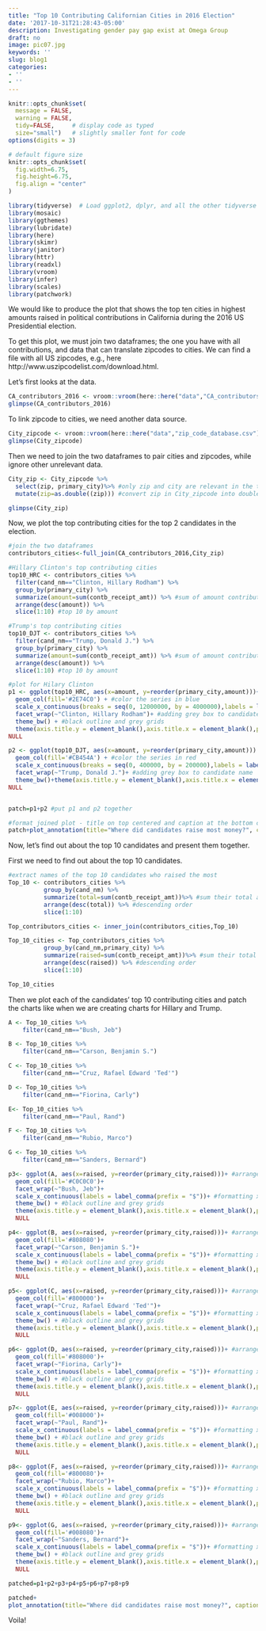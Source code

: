 ```yaml
---
title: "Top 10 Contributing Californian Cities in 2016 Election"
date: '2017-10-31T21:28:43-05:00'
description: Investigating gender pay gap exist at Omega Group
draft: no
image: pic07.jpg
keywords: ''
slug: blog1
categories:
- ''
- ''
---
```


```r
knitr::opts_chunk$set(
  message = FALSE, 
  warning = FALSE, 
  tidy=FALSE,     # display code as typed
  size="small")   # slightly smaller font for code
options(digits = 3)

# default figure size
knitr::opts_chunk$set(
  fig.width=6.75, 
  fig.height=6.75,
  fig.align = "center"
)
```


```r
library(tidyverse)  # Load ggplot2, dplyr, and all the other tidyverse packages
library(mosaic)
library(ggthemes)
library(lubridate)
library(here)
library(skimr)
library(janitor)
library(httr)
library(readxl)
library(vroom)
library(infer)
library(scales)
library(patchwork)
```


We would like to produce the plot that shows the top ten cities in highest amounts raised in political contributions in California during the 2016 US Presidential election.

To get this plot, we must join two dataframes; the one you have with all contributions, and data that can translate zipcodes to cities. We can find a file with all US zipcodes, e.g., here http://www.uszipcodelist.com/download.html.


Let's first looks at the data.


```r
CA_contributors_2016 <- vroom::vroom(here::here("data","CA_contributors_2016.csv"))
glimpse(CA_contributors_2016)
```

To link zipcode to cities, we need another data source.

```r
City_zipcode <- vroom::vroom(here::here("data","zip_code_database.csv"))
glimpse(City_zipcode)
```

Then we need to join the two dataframes to pair cities and zipcodes, while ignore other unrelevant data.

```r
City_zip <- City_zipcode %>% 
  select(zip, primary_city)%>% #only zip and city are relevant in the task
  mutate(zip=as.double((zip))) #convert zip in City_zipcode into double as zip in CA_contributors_2016 is double

glimpse(City_zip)
```

Now, we plot the top contributing cities for the top 2 candidates in the election.
```r
#join the two dataframes
contributors_cities<-full_join(CA_contributors_2016,City_zip)

#Hillary Clinton's top contributing cities
top10_HRC <- contributors_cities %>% 
  filter(cand_nm=="Clinton, Hillary Rodham") %>% 
  group_by(primary_city) %>% 
  summarize(amount=sum(contb_receipt_amt)) %>% #sum of amount contributed by each city
  arrange(desc(amount)) %>% 
  slice(1:10) #top 10 by amount

#Trump's top contributing cities
top10_DJT <- contributors_cities %>% 
  filter(cand_nm=="Trump, Donald J.") %>% 
  group_by(primary_city) %>% 
  summarize(amount=sum(contb_receipt_amt)) %>% #sum of amount contributed by each city 
  arrange(desc(amount)) %>% 
  slice(1:10) #top 10 by amount

#plot for Hilary Clinton
p1 <- ggplot(top10_HRC, aes(x=amount, y=reorder(primary_city,amount)))+ #arrange in descending order of amount
  geom_col(fill='#2E74C0') + #color the series in blue
  scale_x_continuous(breaks = seq(0, 12000000, by = 4000000),labels = label_comma(prefix = "$"))+ #formatting x-axis (max, min and accounting style)
  facet_wrap(~"Clinton, Hillary Rodham")+ #adding grey box to candidate name
  theme_bw() + #black outline and grey grids
  theme(axis.title.y = element_blank(),axis.title.x = element_blank(),plot.title = element_text(hjust=0.5,size=10))+ #remove axis labels and format title
NULL

p2 <- ggplot(top10_DJT, aes(x=amount, y=reorder(primary_city,amount))) +#arrange in descending order of amount 
  geom_col(fill='#CB454A') + #color the series in red
  scale_x_continuous(breaks = seq(0, 400000, by = 200000),labels = label_comma(prefix = "$") )+ #formatting x-axis (max, min and accounting style)
  facet_wrap(~"Trump, Donald J.")+ #adding grey box to candidate name
  theme_bw()+theme(axis.title.y = element_blank(),axis.title.x = element_blank(),plot.title = element_text(hjust=0.5,size=10))+ #remove axis labels and format title
NULL


patch=p1+p2 #put p1 and p2 together

#format joined plot - title on top centered and caption at the bottom centered
patch+plot_annotation(title="Where did candidates raise most money?", caption ="Amount raised",theme=theme(plot.title=element_text(hjust=0.25,size=13),plot.caption = element_text(hjust=0.5)))

```

Now, let's find out about the top 10 candidates and present them together.

First we need to find out about the top 10 candidates.
```r
#extract names of the top 10 candidates who raised the most
Top_10 <- contributors_cities %>%
          group_by(cand_nm) %>% 
          summarize(total=sum(contb_receipt_amt))%>% #sum their total amount raised
          arrange(desc(total)) %>% #descending order
          slice(1:10) 

Top_contributors_cities <- inner_join(contributors_cities,Top_10)

Top_10_cities <- Top_contributors_cities %>%
          group_by(cand_nm,primary_city) %>% 
          summarize(raised=sum(contb_receipt_amt))%>% #sum their total amount raised
          arrange(desc(raised)) %>% #descending order
          slice(1:10) 

Top_10_cities
```

Then we plot each of the candidates’ top 10 contributing cities and patch the charts like when we are creating charts for Hillary and Trump.

```r
A <- Top_10_cities %>% 
    filter(cand_nm=="Bush, Jeb")

B <- Top_10_cities %>% 
    filter(cand_nm=="Carson, Benjamin S.")

C <- Top_10_cities %>% 
    filter(cand_nm=="Cruz, Rafael Edward 'Ted'")

D <- Top_10_cities %>% 
    filter(cand_nm=="Fiorina, Carly")

E<- Top_10_cities %>% 
    filter(cand_nm=="Paul, Rand")

F <- Top_10_cities %>% 
    filter(cand_nm=="Rubio, Marco")

G <- Top_10_cities %>% 
    filter(cand_nm=="Sanders, Bernard")

p3<- ggplot(A, aes(x=raised, y=reorder(primary_city,raised)))+ #arrange in descending order of amount raised
  geom_col(fill='#C0C0C0')+
  facet_wrap(~"Bush, Jeb")+
  scale_x_continuous(labels = label_comma(prefix = "$"))+ #formatting x-axis (max, min and accounting style)
  theme_bw() + #black outline and grey grids
  theme(axis.title.y = element_blank(),axis.title.x = element_blank(),plot.title = element_text(hjust=0.5,size=10))+ #remove axis labels and format title
  NULL

p4<- ggplot(B, aes(x=raised, y=reorder(primary_city,raised)))+ #arrange in descending order of amount raised
  geom_col(fill='#808080')+
  facet_wrap(~"Carson, Benjamin S.")+
  scale_x_continuous(labels = label_comma(prefix = "$"))+ #formatting x-axis (max, min and accounting style)
  theme_bw() + #black outline and grey grids
  theme(axis.title.y = element_blank(),axis.title.x = element_blank(),plot.title = element_text(hjust=0.5,size=10))+ #remove axis labels and format title
  NULL

p5<- ggplot(C, aes(x=raised, y=reorder(primary_city,raised)))+ #arrange in descending order of amount raised
  geom_col(fill='#800000')+
  facet_wrap(~"Cruz, Rafael Edward 'Ted'")+
  scale_x_continuous(labels = label_comma(prefix = "$"))+ #formatting x-axis (max, min and accounting style)
  theme_bw() + #black outline and grey grids
  theme(axis.title.y = element_blank(),axis.title.x = element_blank(),plot.title = element_text(hjust=0.5,size=10))+ #remove axis labels and format title
  NULL

p6<- ggplot(D, aes(x=raised, y=reorder(primary_city,raised)))+ #arrange in descending order of amount raised
  geom_col(fill='#808000')+
  facet_wrap(~"Fiorina, Carly")+
  scale_x_continuous(labels = label_comma(prefix = "$"))+ #formatting x-axis (max, min and accounting style)
  theme_bw() + #black outline and grey grids
  theme(axis.title.y = element_blank(),axis.title.x = element_blank(),plot.title = element_text(hjust=0.5,size=10))+ #remove axis labels and format title
  NULL

p7<- ggplot(E, aes(x=raised, y=reorder(primary_city,raised)))+ #arrange in descending order of amount raised
  geom_col(fill='#008000')+
  facet_wrap(~"Paul, Rand")+
  scale_x_continuous(labels = label_comma(prefix = "$"))+ #formatting x-axis (max, min and accounting style)
  theme_bw() + #black outline and grey grids
  theme(axis.title.y = element_blank(),axis.title.x = element_blank(),plot.title = element_text(hjust=0.5,size=10))+ #remove axis labels and format title
  NULL

p8<- ggplot(F, aes(x=raised, y=reorder(primary_city,raised)))+ #arrange in descending order of amount raised
  geom_col(fill='#800080')+
  facet_wrap(~"Rubio, Marco")+
  scale_x_continuous(labels = label_comma(prefix = "$"))+ #formatting x-axis (max, min and accounting style)
  theme_bw() + #black outline and grey grids
  theme(axis.title.y = element_blank(),axis.title.x = element_blank(),plot.title = element_text(hjust=0.5,size=10))+ #remove axis labels and format title
  NULL

p9<- ggplot(G, aes(x=raised, y=reorder(primary_city,raised)))+ #arrange in descending order of amount raised
  geom_col(fill='#008080')+
  facet_wrap(~"Sanders, Bernard")+
  scale_x_continuous(labels = label_comma(prefix = "$"))+ #formatting x-axis (max, min and accounting style)
  theme_bw() + #black outline and grey grids
  theme(axis.title.y = element_blank(),axis.title.x = element_blank(),plot.title = element_text(hjust=0.5,size=10))+ #remove axis labels and format title
  NULL

patched=p1+p2+p3+p4+p5+p6+p7+p8+p9

patched+
plot_annotation(title="Where did candidates raise most money?", caption ="Amount raised",theme=theme(plot.title=element_text(hjust=0.05,size=13),plot.caption = element_text(hjust=0.5)))+theme(axis.title.y = element_blank(),axis.title.x = element_blank())

```

Voila!



